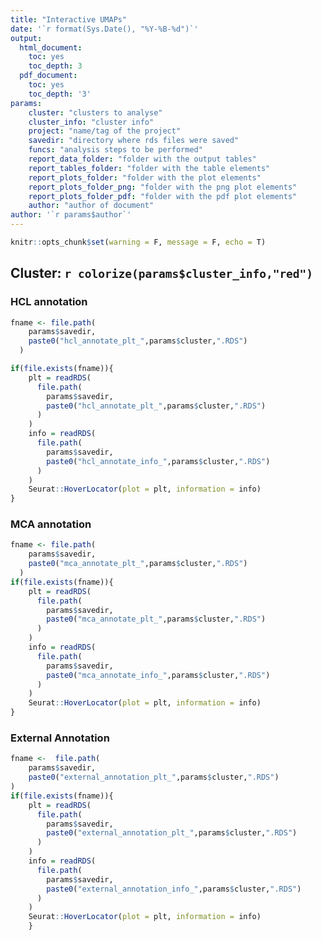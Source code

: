 ```yaml
---
title: "Interactive UMAPs"
date: '`r format(Sys.Date(), "%Y-%B-%d")`'
output:
  html_document:
    toc: yes
    toc_depth: 3
  pdf_document:
    toc: yes
    toc_depth: '3'
params:
    cluster: "clusters to analyse"
    cluster_info: "cluster info"
    project: "name/tag of the project"
    savedir: "directory where rds files were saved"
    funcs: "analysis steps to be performed"
    report_data_folder: "folder with the output tables"
    report_tables_folder: "folder with the table elements"
    report_plots_folder: "folder with the plot elements"
    report_plots_folder_png: "folder with the png plot elements"
    report_plots_folder_pdf: "folder with the pdf plot elements"
    author: "author of document"
author: '`r params$author`'
---
```


```r
knitr::opts_chunk$set(warning = F, message = F, echo = T)
```
## Cluster: `r colorize(params$cluster_info,"red")`

### HCL annotation
```r
fname <- file.path(
    params$savedir,
    paste0("hcl_annotate_plt_",params$cluster,".RDS")
  )

if(file.exists(fname)){
    plt = readRDS(
      file.path(
        params$savedir,
        paste0("hcl_annotate_plt_",params$cluster,".RDS")
      )
    )
    info = readRDS(
      file.path(
        params$savedir,
        paste0("hcl_annotate_info_",params$cluster,".RDS")
      )
    )
    Seurat::HoverLocator(plot = plt, information = info)
}
```

### MCA annotation
```r
fname <- file.path(
    params$savedir,
    paste0("mca_annotate_plt_",params$cluster,".RDS")
  )
if(file.exists(fname)){
    plt = readRDS(
      file.path(
        params$savedir,
        paste0("mca_annotate_plt_",params$cluster,".RDS")
      )
    )
    info = readRDS(
      file.path(
        params$savedir,
        paste0("mca_annotate_info_",params$cluster,".RDS")
      )
    )
    Seurat::HoverLocator(plot = plt, information = info)
}
```

### External Annotation
```r
fname <-  file.path(
    params$savedir,
    paste0("external_annotation_plt_",params$cluster,".RDS")
)
if(file.exists(fname)){
    plt = readRDS(
      file.path(
        params$savedir,
        paste0("external_annotation_plt_",params$cluster,".RDS")
      )
    )
    info = readRDS(
      file.path(
        params$savedir,
        paste0("external_annotation_info_",params$cluster,".RDS")
      )
    )
    Seurat::HoverLocator(plot = plt, information = info)
    }
```
